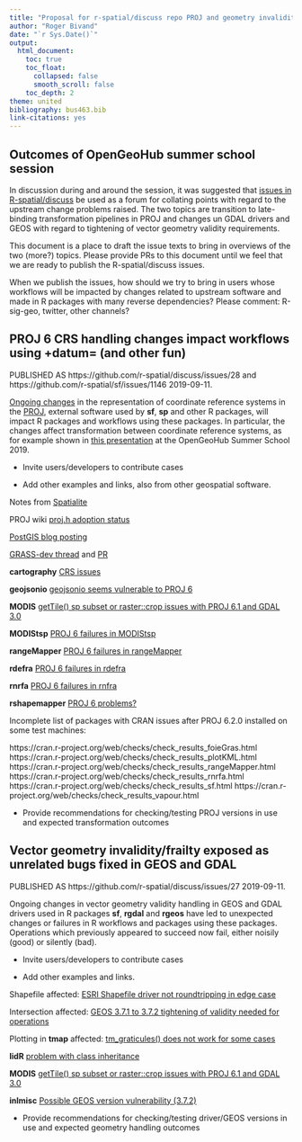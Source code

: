 ```yaml
---
title: "Proposal for r-spatial/discuss repo PROJ and geometry invalidity issues"
author: "Roger Bivand"
date: "`r Sys.Date()`"
output: 
  html_document:
    toc: true
    toc_float:
      collapsed: false
      smooth_scroll: false
    toc_depth: 2
theme: united
bibliography: bus463.bib
link-citations: yes
---
```


## Outcomes of OpenGeoHub summer school session 

In discussion during and around the session, it was suggested that [issues in R-spatial/discuss](https://github.com/r-spatial/discuss) be used as a forum for collating points with regard to the upstream change problems raised. The two topics are transition to late-binding transformation pipelines in PROJ and changes un GDAL drivers and GEOS with regard to tightening of vector geometry validity requirements.

This document is a place to draft the issue texts to bring in overviews of the two (more?) topics. Please provide PRs to this document until we feel that we are ready to publish the R-spatial/discuss issues.

When we publish the issues, how should we try to bring in users whose workflows will be impacted by changes related to upstream software and made in R packages with many reverse dependencies? Please comment: R-sig-geo, twitter, other channels?


## PROJ 6 CRS handling changes impact workflows using +datum= (and other fun)

PUBLISHED AS https://github.com/r-spatial/discuss/issues/28 and https://github.com/r-spatial/sf/issues/1146 2019-09-11.

[Ongoing changes](https://proj.org/development/migration.html) in the representation of coordinate reference systems in the [PROJ](https://proj.org), external software used by **sf**, **sp** and other R packages, will impact R packages and workflows using these packages. In particular, the changes affect transformation between coordinate reference systems, as for example shown in [this presentation](https://rsbivand.github.io/geostat19_talk/geostat_bivand_19.html) at the OpenGeoHub Summer School 2019.

- Invite users/developers to contribute cases

- Add other examples and links, also from other geospatial software.

Notes from [Spatialite](https://www.gaia-gis.it/fossil/libspatialite/wiki?name=PROJ.6)

PROJ wiki [proj.h adoption status](https://github.com/OSGeo/PROJ/wiki/proj.h-adoption-status)

[PostGIS blog posting](https://info.crunchydata.com/blog/waiting-for-postgis-3-st_transform-and-proj6)

[GRASS-dev thread](https://lists.osgeo.org/pipermail/grass-dev/2019-September/093150.html) and [PR](https://github.com/OSGeo/grass/pull/118)

**cartography** [CRS issues](https://github.com/riatelab/cartography/issues/54)

**geojsonio** [geojsonio seems vulnerable to PROJ 6](https://github.com/ropensci/geojsonio/issues/148)

**MODIS** [getTile() sp subset or raster::crop issues with PROJ 6.1 and GDAL 3.0](https://github.com/MatMatt/MODIS/issues/71)

**MODIStsp** [PROJ 6 failures in MODIStsp](https://github.com/ropensci/MODIStsp/issues/167)

**rangeMapper** [PROJ 6 failures in rangeMapper](https://github.com/mpio-be/rangeMapper/issues/5)

**rdefra** [PROJ 6 failures in rdefra](https://github.com/ropensci/rdefra/issues/9)

**rnrfa** [PROJ 6 failures in rnfra](https://github.com/cvitolo/rnrfa/issues/15)

**rshapemapper** [PROJ 6 problems?](https://github.com/ateucher/rmapshaper/issues/88)

Incomplete list of packages with CRAN issues after PROJ 6.2.0 installed on some test machines:

https://cran.r-project.org/web/checks/check_results_foieGras.html
https://cran.r-project.org/web/checks/check_results_plotKML.html
https://cran.r-project.org/web/checks/check_results_rangeMapper.html
https://cran.r-project.org/web/checks/check_results_rnrfa.html
https://cran.r-project.org/web/checks/check_results_sf.html
https://cran.r-project.org/web/checks/check_results_vapour.html


- Provide recommendations for checking/testing PROJ versions in use and expected transformation outcomes


## Vector geometry invalidity/frailty exposed as unrelated bugs fixed in GEOS and GDAL

PUBLISHED AS https://github.com/r-spatial/discuss/issues/27 2019-09-11.

Ongoing changes in vector geometry validity handling in GEOS and GDAL drivers used in R packages **sf**, **rgdal** and **rgeos** have led to unexpected changes or failures in R workflows and packages using these packages. Operations which previously appeared to succeed now fail, either noisily (good) or silently (bad).

- Invite users/developers to contribute cases

- Add other examples and links.

Shapefile affected: [ESRI Shapefile driver not roundtripping in edge case](https://github.com/r-spatial/sf/issues/1130)

Intersection affected: [GEOS 3.7.1 to 3.7.2 tightening of validity needed for operations](https://github.com/r-spatial/sf/issues/1121)

Plotting in **tmap** affected: [tm_graticules() does not work for some cases](https://github.com/mtennekes/tmap/issues/333)

**lidR** [problem with class inheritance](https://github.com/Jean-Romain/lidR/issues/268)

**MODIS** [getTile() sp subset or raster::crop issues with PROJ 6.1 and GDAL 3.0](https://github.com/MatMatt/MODIS/issues/71)

**inlmisc** [Possible GEOS version vulnerability (3.7.2)](https://github.com/USGS-R/inlmisc/issues/106)

- Provide recommendations for checking/testing driver/GEOS versions in use and expected geometry handling outcomes



